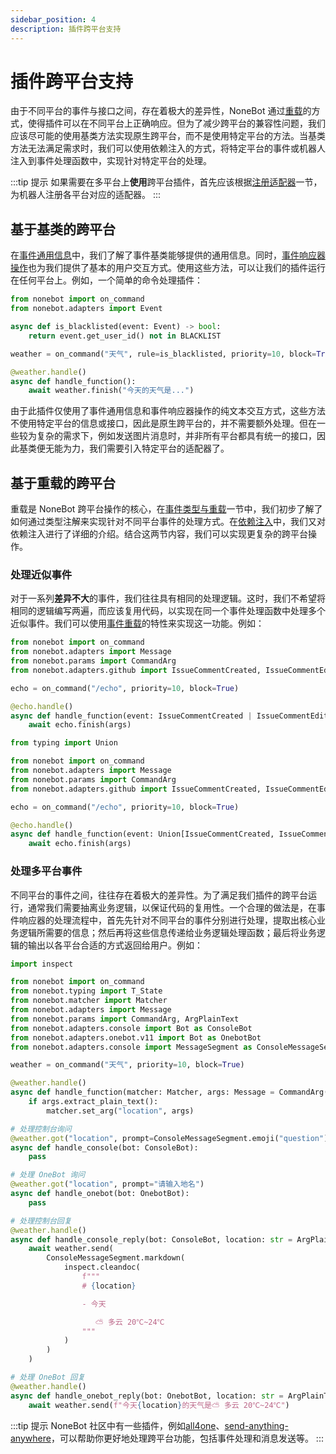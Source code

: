 ```yaml
---
sidebar_position: 4
description: 插件跨平台支持
---
```


# 插件跨平台支持


由于不同平台的事件与接口之间，存在着极大的差异性，NoneBot 通过[重载](../appendices/overload.md)的方式，使得插件可以在不同平台上正确响应。但为了减少跨平台的兼容性问题，我们应该尽可能的使用基类方法实现原生跨平台，而不是使用特定平台的方法。当基类方法无法满足需求时，我们可以使用依赖注入的方式，将特定平台的事件或机器人注入到事件处理函数中，实现针对特定平台的处理。

:::tip 提示
如果需要在多平台上**使用**跨平台插件，首先应该根据[注册适配器](../advanced/adapter.md#注册适配器)一节，为机器人注册各平台对应的适配器。
:::

## 基于基类的跨平台

在[事件通用信息](../advanced/adapter.md#获取事件通用信息)中，我们了解了事件基类能够提供的通用信息。同时，[事件响应器操作](../appendices/session-control.mdx#更多事件响应器操作)也为我们提供了基本的用户交互方式。使用这些方法，可以让我们的插件运行在任何平台上。例如，一个简单的命令处理插件：

```python {5,11}
from nonebot import on_command
from nonebot.adapters import Event

async def is_blacklisted(event: Event) -> bool:
    return event.get_user_id() not in BLACKLIST

weather = on_command("天气", rule=is_blacklisted, priority=10, block=True)

@weather.handle()
async def handle_function():
    await weather.finish("今天的天气是...")
```

由于此插件仅使用了事件通用信息和事件响应器操作的纯文本交互方式，这些方法不使用特定平台的信息或接口，因此是原生跨平台的，并不需要额外处理。但在一些较为复杂的需求下，例如发送图片消息时，并非所有平台都具有统一的接口，因此基类便无能为力，我们需要引入特定平台的适配器了。

## 基于重载的跨平台

重载是 NoneBot 跨平台操作的核心，在[事件类型与重载](../appendices/overload.md#重载)一节中，我们初步了解了如何通过类型注解来实现针对不同平台事件的处理方式。在[依赖注入](../advanced/dependency.mdx)中，我们又对依赖注入进行了详细的介绍。结合这两节内容，我们可以实现更复杂的跨平台操作。

### 处理近似事件

对于一系列**差异不大**的事件，我们往往具有相同的处理逻辑。这时，我们不希望将相同的逻辑编写两遍，而应该复用代码，以实现在同一个事件处理函数中处理多个近似事件。我们可以使用[事件重载](../advanced/dependency.mdx.md#Event)的特性来实现这一功能。例如：

<Tabs groupId="python">
  <TabItem value="3.10" label="Python 3.10+" default>

```python
from nonebot import on_command
from nonebot.adapters import Message
from nonebot.params import CommandArg
from nonebot.adapters.github import IssueCommentCreated, IssueCommentEdited

echo = on_command("/echo", priority=10, block=True)

@echo.handle()
async def handle_function(event: IssueCommentCreated | IssueCommentEdited, args: Message = CommandArg()):
    await echo.finish(args)
```

  </TabItem>
  <TabItem value="3.8" label="Python 3.8+">

```python
from typing import Union

from nonebot import on_command
from nonebot.adapters import Message
from nonebot.params import CommandArg
from nonebot.adapters.github import IssueCommentCreated, IssueCommentEdited

echo = on_command("/echo", priority=10, block=True)

@echo.handle()
async def handle_function(event: Union[IssueCommentCreated, IssueCommentEdited], args: Message = CommandArg()):
    await echo.finish(args)
```

  </TabItem>
</Tabs>

### 处理多平台事件

不同平台的事件之间，往往存在着极大的差异性。为了满足我们插件的跨平台运行，通常我们需要抽离业务逻辑，以保证代码的复用性。一个合理的做法是，在事件响应器的处理流程中，首先先针对不同平台的事件分别进行处理，提取出核心业务逻辑所需要的信息；然后再将这些信息传递给业务逻辑处理函数；最后将业务逻辑的输出以各平台合适的方式返回给用户。例如：

```python
import inspect

from nonebot import on_command
from nonebot.typing import T_State
from nonebot.matcher import Matcher
from nonebot.adapters import Message
from nonebot.params import CommandArg, ArgPlainText
from nonebot.adapters.console import Bot as ConsoleBot
from nonebot.adapters.onebot.v11 import Bot as OnebotBot
from nonebot.adapters.console import MessageSegment as ConsoleMessageSegment

weather = on_command("天气", priority=10, block=True)

@weather.handle()
async def handle_function(matcher: Matcher, args: Message = CommandArg()):
    if args.extract_plain_text():
        matcher.set_arg("location", args)

# 处理控制台询问
@weather.got("location", prompt=ConsoleMessageSegment.emoji("question") + "请输入地名")
async def handle_console(bot: ConsoleBot):
    pass

# 处理 OneBot 询问
@weather.got("location", prompt="请输入地名")
async def handle_onebot(bot: OnebotBot):
    pass

# 处理控制台回复
@weather.handle()
async def handle_console_reply(bot: ConsoleBot, location: str = ArgPlainText()):
    await weather.send(
        ConsoleMessageSegment.markdown(
            inspect.cleandoc(
                f"""
                # {location}

                - 今天

                   ⛅ 多云 20℃~24℃
                """
            )
        )
    )

# 处理 OneBot 回复
@weather.handle()
async def handle_onebot_reply(bot: OnebotBot, location: str = ArgPlainText()):
    await weather.send(f"今天{location}的天气是⛅ 多云 20℃~24℃")
```

:::tip 提示
NoneBot 社区中有一些插件，例如[all4one](https://github.com/nonepkg/nonebot-plugin-all4one)、[send-anything-anywhere](https://github.com/felinae98/nonebot-plugin-send-anything-anywhere)，可以帮助你更好地处理跨平台功能，包括事件处理和消息发送等。
:::
